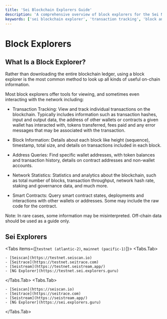 ```yaml
---
title: 'Sei Blockchain Explorers Guide'
description: 'A comprehensive overview of block explorers for the Sei Network across different environments. Access tools for tracking transactions, analyzing addresses, and monitoring network activity.'
keywords: ['sei blockchain explorer', 'transaction tracking', 'block analysis', 'blockchain monitoring', 'network statistics']
---
```



# Block Explorers

## **What Is a Block Explorer?**

Rather than downloading the entire blockchain ledger, using a block explorer is
the most common method to look up all kinds of useful on-chain information.

Most block explorers offer tools for viewing, and sometimes even interacting
with the network including:

- Transaction Tracking: View and track individual transactions on the
  blockchain. Typically includes information such as transaction hashes, input
  and output data, the address of other wallets or contracts a given wallet has
  interacted with, tokens transferred, fees paid and any error messages that may
  be associated with the transaction.

- Block Information: Details about each block like height (sequence), timestamp,
  total size, and details on transactions included in each block.

- Address Queries: Find specific wallet addresses, with token balances and
  transaction history, details on contract addresses and non-wallet accounts.

- Network Statistics: Statistics and analytics about the blockchain, such as
  total number of blocks, transaction throughput, network hash rate, staking and
  governance data, and much more.

- Smart Contracts: Query smart contract states, deployments and interactions
  with other wallets or addresses. Some may include the raw code for the
  contract.

<Callout type="info" emoji="📘">
  Note: In rare cases, some information may be misinterpreted. Off-chain data should be used as a guide only.
</Callout>

## Sei Explorers

<Tabs items={[`testnet (atlantic-2)`, `mainnet (pacific-1)`]}>
  <Tabs.Tab>

    - [Seiscan](https://testnet.seiscan.io)
    - [Seitrace](https://testnet.seitrace.com)
    - [Seistream](https://testnet.seistream.app/)
    - [NG Explorer](https://testnet.sei.explorers.guru)

  </Tabs.Tab>
  <Tabs.Tab>

    - [Seiscan](https://seiscan.io)
    - [Seitrace](https://seitrace.com)
    - [Seistream](https://seistream.app/)
    - [NG Explorer](https://sei.explorers.guru)

  </Tabs.Tab>
</Tabs>
